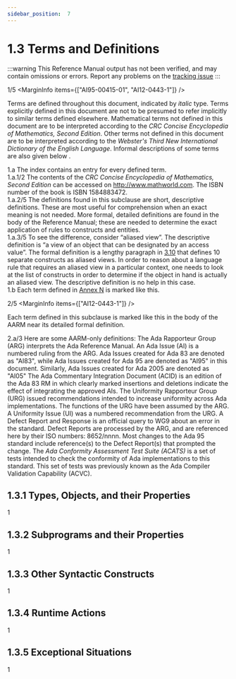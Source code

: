 ```yaml
---
sidebar_position:  7
---
```


# 1.3 Terms and Definitions

:::warning
This Reference Manual output has not been verified,
and may contain omissions or errors.
Report any problems on the [tracking issue](https://github.com/ada-lang-io/ada-lang-io/issues/20)
:::


<MarginText>1/5</MarginText>
<MarginInfo items={["AI95-00415-01", "AI12-0443-1"]} />
<p>Terms are defined throughout this document, indicated by <em>italic</em> type. Terms explicitly defined in this document are not to be presumed to refer implicitly to similar terms defined elsewhere. Mathematical terms not defined in this document are to be interpreted according to the <em>CRC Concise Encyclopedia of Mathematics, Second Edition</em>. Other terms not defined in this document are to be interpreted according to the <em>Webster's Third New International Dictionary of the English Language</em>. Informal descriptions of some terms are also given below . <br /></p>

<AnnotatedOnly>
<MarginText>1.a</MarginText>
<Admonition type="aarm" aarm="discussion">
<strong></strong>The index contains an entry for every defined term.<br /></Admonition>
</AnnotatedOnly>

<AnnotatedOnly>
<MarginText>1.a.1/2</MarginText>
<MarginInfo items={["AI95-00415-01"]} />
<Admonition type="aarm" aarm="note">
The contents of the <em>CRC Concise Encyclopedia of Mathematics, Second Edition</em> can be accessed on <a href="http://www.mathworld.com">http://www.mathworld.com</a>. The ISBN number of the book is ISBN 1584883472.<br /></Admonition>
</AnnotatedOnly>

<AnnotatedOnly>
<MarginText>1.a.2/5</MarginText>
<MarginInfo items={["AI12-0443-1"]} />
<Admonition type="aarm" aarm="note">
The definitions found in this subclause are short, descriptive definitions. These are most useful for comprehension when an exact meaning is not needed. More formal, detailed definitions are found in the body of the Reference Manual; these are needed to determine the exact application of rules to constructs and entities.<br /></Admonition>
</AnnotatedOnly>

<AnnotatedOnly>
<MarginText>1.a.3/5</MarginText>
<MarginInfo items={["AI12-0443-1"]} />
<Admonition type="aarm" aarm="note">
To see the difference, consider &ldquo;aliased view&rdquo;. The descriptive definition is &ldquo;a view of an object that can be designated by an access value&rdquo;. The formal definition is a lengthy paragraph in <a href="../AA-3/AA-3.10">3.10</a> that defines 10 separate constructs as aliased views. In order to reason about a language rule that requires an aliased view in a particular context, one needs to look at the list of constructs in order to determine if the object in hand is actually an aliased view. The descriptive definition is no help in this case. <br /></Admonition>
</AnnotatedOnly>

<AnnotatedOnly>
<MarginText>1.b</MarginText>
<Admonition type="aarm" aarm="glossary-entry">
<strong></strong>Each term defined in <a href="../AA-N/">Annex N</a> is marked like this. <br /></Admonition>
</AnnotatedOnly>

<MarginText>2/5</MarginText>
<MarginInfo items={["AI12-0443-1"]} />
<p>Each term defined in this subclause is marked like this in the body of the AARM near its detailed formal definition. <br /></p>

<AnnotatedOnly>
<MarginText>2.a/3</MarginText>
<Admonition type="aarm" aarm="discussion">
<strong></strong>Here are some AARM-only definitions: The Ada Rapporteur Group (ARG) interprets the Ada Reference Manual. An Ada Issue (AI) is a numbered ruling from the ARG. Ada Issues created for Ada 83 are denoted as "AI83", while Ada Issues created for Ada 95 are denoted as "AI95" in this document. Similarly, Ada Issues created for Ada 2005 are denoted as "AI05" The Ada Commentary Integration Document (ACID) is an edition of the Ada 83 RM in which clearly marked insertions and deletions indicate the effect of integrating the approved AIs. The Uniformity Rapporteur Group (URG) issued recommendations intended to increase uniformity across Ada implementations. The functions of the URG have been assumed by the ARG. A Uniformity Issue (UI) was a numbered recommendation from the URG. A Defect Report and Response is an official query to WG9 about an error in the standard. Defect Reports are processed by the ARG, and are referenced here by their ISO numbers: 8652/nnnn. Most changes to the Ada 95 standard include reference(s) to the Defect Report(s) that prompted the change. The <em>Ada Conformity Assessment Test Suite (ACATS)</em> is a set of tests intended to check the conformity of Ada implementations to this standard. This set of tests was previously known as the Ada Compiler Validation Capability (ACVC). <br /></Admonition>
</AnnotatedOnly>

<a id="Subclause_1.3.1"></a>

## 1.3.1  Types, Objects, and their Properties

<MarginText>1</MarginText>
<a id="Subclause_1.3.2"></a>

## 1.3.2  Subprograms and their Properties

<MarginText>1</MarginText>
<a id="Subclause_1.3.3"></a>

## 1.3.3  Other Syntactic Constructs

<MarginText>1</MarginText>
<a id="Subclause_1.3.4"></a>

## 1.3.4  Runtime Actions

<MarginText>1</MarginText>
<a id="Subclause_1.3.5"></a>

## 1.3.5  Exceptional Situations

<MarginText>1</MarginText>
